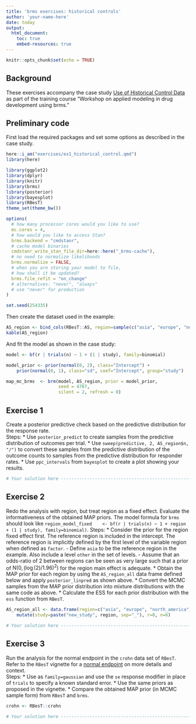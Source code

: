 ```yaml
---
title: 'brms exercises: historical controls'
author: 'your-name-here'
date: today
output: 
  html_document:
    toc: true
    embed-resources: true
---
```


```r
knitr::opts_chunk$set(echo = TRUE)
```

## Background

These exercises accompany the case study [Use of Historical Control Data](https://opensource.nibr.com/bamdd/src/02a_meta_analysis.html) as part of the training course "Workshop on applied modeling in drug development using brms."

## Preliminary code

First load the required packages and set some options as described in the case study.

```r
here::i_am("exercises/ex1_historical_control.qmd")
library(here)

library(ggplot2)
library(dplyr)
library(knitr)
library(brms)
library(posterior)
library(bayesplot)
library(RBesT)
theme_set(theme_bw())

options(
  # how many processor cores would you like to use?
  mc.cores = 4, 
  # how would you like to access Stan?
  brms.backend = "cmdstanr",
  # cache model binaries
  cmdstanr_write_stan_file_dir=here::here("_brms-cache"),
  # no need to normalize likelihoods
  brms.normalize = FALSE,
  # when you are storing your model to file, 
  # how shall it be updated?
  brms.file_refit = "on_change"  
  # alternatives: "never", "always"
  # use "never" for production
)

set.seed(254335)
```

Then create the dataset used in the example:

```r
AS_region <- bind_cols(RBesT::AS, region=sample(c("asia", "europe", "north_america"), 8, TRUE))
kable(AS_region)
```

And fit the model as shown in the case study:

```r
model <- bf(r | trials(n) ~ 1 + (1 | study), family=binomial)

model_prior <- prior(normal(0, 2), class="Intercept") +
    prior(normal(0, 1), class="sd", coef="Intercept", group="study")

map_mc_brms  <- brm(model, AS_region, prior = model_prior,
                    seed = 4767,
                    silent = 2, refresh = 0)

```

## Exercise 1

Create a posterior predictive check based on the predictive
distribution for the response rate.  
Steps:
* Use `posterior_predict` to create samples from the predictive
  distribution of outcomes per trial.
* Use `sweep(predictive, 2, AS_region$n, "/")` to convert these
  samples from the predictive distribution of the outcome counts to
  samples from the predictive distribution for responder rates.
* Use `ppc_intervals` from `bayesplot` to create a plot showing your
  results.
    
```r
# Your solution here -----------------------------------------------------------


```


## Exercise 2

Redo the analysis with region, but treat region as a fixed
   effect. Evaluate the informativeness of the obtained MAP priors.
   The model formula for `brms` should look like `region_model_fixed
   <- bf(r | trials(n) ~ 1 + region + (1 | study), family=binomial)`.
Steps:
* Consider the prior for the region fixed effect first. The reference
  region is included in the intercept. The reference region is
  implicitly defined by the first level of the variable region when
  defined as `factor`.
  - Define `asia` to be the reference region in the example. Also
    include a level `other` in the set of levels.
  - Assume that an odds-ratio of $2$ between regions can be seen as
    very large such that a prior of $\mbox{N}(0, (\log(2)/1.96)^2)$
    for the region main effect is adequate.
* Obtain the MAP prior for each region by using the
  `AS_region_all` data frame defined below and apply
  `posterior_linpred` as shown above.
* Convert the MCMC samples from the MAP prior distribution into
  mixture distributions with the same code as above.
* Calculate the ESS for each prior distribution with the `ess`
  function from `RBesT`.
	
```r

AS_region_all <- data.frame(region=c("asia", "europe", "north_america", "other")) %>%
    mutate(study=paste("new_study", region, sep="_"), r=0, n=6)

# Your solution here -----------------------------------------------------------


```
	
   
## Exercise 3

Run the analysis for the normal endpoint in the `crohn` data set of
`RBesT`. Refer to the `RBesT` vignette for a [normal endpoint](https://opensource.nibr.com/RBesT/articles/introduction_normal.html)
   on more details and context.  
Steps:
* Use as `family=gaussian` and use the `se` response modifier in place
  of `trials` to specify a known standard error.
* Use the same priors as proposed in the vignette.
* Compare the obtained MAP prior (in MCMC sample form) from `RBesT`
  and `brms`.
    
```r
crohn <- RBesT::crohn

# Your solution here -----------------------------------------------------------


```



